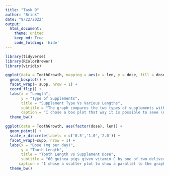 ```yaml
---
title: "Task 9"
author: "Brink"
date: "9/22/2022"
output:
  html_document:
    theme: united
    keep_md: True
    code_folding: 'hide'
---
```

```r
library(tidyverse)
library(RColorBrewer)
library(viridis)
```
```r
ggplot(data = ToothGrowth, mapping = aes(x = len, y = dose, fill = dose, group = dose)) +
  geom_boxplot() +
  facet_wrap(~ supp, nrow = 1) +
  coord_flip() +
  labs(x = "Length",
       y = "Type of Supplements",
       title = "Supplement Type Vs Various Lengths",
       subtitle = "The graph compares the two types of supplements with length for teeth. \nThe value of the chart lies in the clear communication that VC shows higher growth rates despite\n OJ being more consistent",
       caption = "I chose a box plot that way it is possible to seee \nthe growth from each dose of supplement. It was easier \nto see the difference between supplements as well") +
  theme_bw()
```

```r
ggplot(data = ToothGrowth, aes(factor(dose), len)) +
  geom_point() +
  scale_x_discrete(labels = c('0.5','1.0','2.0')) +
  facet_wrap(~supp, nrow = 1) +
  labs(x = "Dose (mg per day)",
       y = "Tooth Length",
       title = "Tooth Length vs Supplement Dose",
       subtitle = "60 guinea pigs given vitamin C by one of two delivery\nmethods: orange juice (OJ), or ascorbic acid (VC).",
      caption = "I chose a scatter plot to show a parallel to the graph above. This way, the vast growth rate of VC is much more apparent") +
  theme_bw()
```